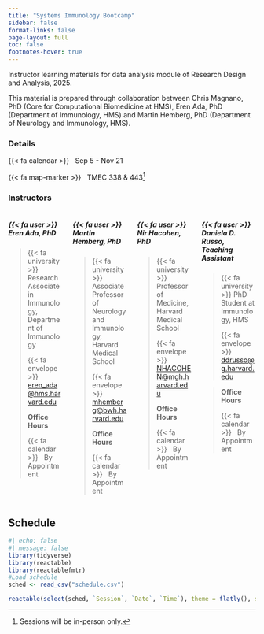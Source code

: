 ```yaml
---
title: "Systems Immunology Bootcamp"
sidebar: false
format-links: false
page-layout: full
toc: false
footnotes-hover: true
---
```


Instructor learning materials for data analysis module of Research Design and Analysis, 2025.

This material is prepared through collaboration between Chris Magnano, PhD (Core for Computational Biomedicine at HMS), Eren Ada, PhD (Department of Immunology, HMS) and Martin Hemberg, PhD (Department of Neurology and Immunology, HMS).

### Details {.unnumbered}

{{< fa calendar >}} &nbsp; Sep 5 - Nov 21

{{< fa map-marker >}} &nbsp; TMEC 338 & 443[^1]

[^1]: Sessions will be in-person only. 

### Instructors {.unnumbered}

:::: {.columns}

::: {.column width="50%"}
##### {{< fa user >}} &nbsp; Eren Ada, PhD
>
>{{< fa university >}} &nbsp; Research Associate in Immunology, Department of Immunology
>
> {{< fa envelope >}} &nbsp; <a href="mailto:eren_ada@hms.harvard.edu">eren_ada@hms.harvard.edu</a>
>
> **Office Hours**
> 
> {{< fa calendar >}} &nbsp; By Appointment

:::

::: {.column width="50%"}
##### {{< fa user >}} &nbsp; Martin Hemberg, PhD
>
>{{< fa university >}} &nbsp; Associate Professor of Neurology and Immunology, Harvard Medical School
>
> {{< fa envelope >}} &nbsp; <a href="mailto:mhemberg@bwh.harvard.edu">mhemberg@bwh.harvard.edu</a>
>
> **Office Hours**
> 
> {{< fa calendar >}} &nbsp; By Appointment

:::

::: {.column width="50%"}
##### {{< fa user >}} &nbsp; Nir Hacohen, PhD
>
>{{< fa university >}} &nbsp; Professor of Medicine, Harvard Medical School
>
> {{< fa envelope >}} &nbsp; <a href="mailto:NHACOHEN@mgh.harvard.edu">NHACOHEN@mgh.harvard.edu</a>
>
> **Office Hours**
> 
> {{< fa calendar >}} &nbsp; By Appointment

:::

::: {.column width="50%"}

##### {{< fa user >}} &nbsp; Daniela D. Russo, Teaching Assistant
>
>{{< fa university >}} PhD Student at Immunology, HMS
>
> {{< fa envelope >}} &nbsp; <a href="mailto:ddrusso@g.harvard.edu">ddrusso@g.harvard.edu</a>

> **Office Hours**
> 
> {{< fa calendar >}} &nbsp; By Appointment


:::

:::

## Schedule

```r
#| echo: false
#| message: false
library(tidyverse)
library(reactable)
library(reactablefmtr)
#Load schedule
sched <- read_csv("schedule.csv")

reactable(select(sched, `Session`, `Date`, `Time`), theme = flatly(), sortable = FALSE)
```
